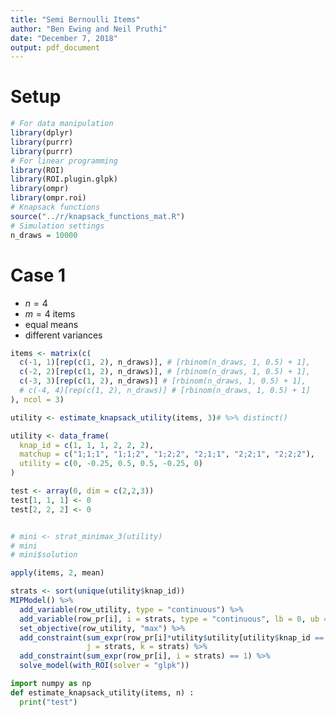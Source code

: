 ```yaml
---
title: "Semi Bernoulli Items"
author: "Ben Ewing and Neil Pruthi"
date: "December 7, 2018"
output: pdf_document
---
```


# Setup

```r
# For data manipulation
library(dplyr)
library(purrr)
library(purrr)
# For linear programming
library(ROI)
library(ROI.plugin.glpk)
library(ompr)
library(ompr.roi)
# Knapsack functions
source("../r/knapsack_functions_mat.R")
# Simulation settings
n_draws = 10000
```

# Case 1

* $n = 4$
* $m = 4$ items
* equal means
* different variances

```r
items <- matrix(c(
  c(-1, 1)[rep(c(1, 2), n_draws)], # [rbinom(n_draws, 1, 0.5) + 1],
  c(-2, 2)[rep(c(1, 2), n_draws)], # [rbinom(n_draws, 1, 0.5) + 1],
  c(-3, 3)[rep(c(1, 2), n_draws)] # [rbinom(n_draws, 1, 0.5) + 1],
  # c(-4, 4)[rep(c(1, 2), n_draws)] # [rbinom(n_draws, 1, 0.5) + 1]
), ncol = 3)

utility <- estimate_knapsack_utility(items, 3)# %>% distinct()

utility <- data_frame(
  knap_id = c(1, 1, 1, 2, 2, 2),
  matchup = c("1;1;1", "1;1;2", "1;2;2", "2;1;1", "2;2;1", "2;2;2"),
  utility = c(0, -0.25, 0.5, 0.5, -0.25, 0)
)

test <- array(0, dim = c(2,2,3))
test[1, 1, 1] <- 0
test[2, 2, 2] <- 0


# mini <- strat_minimax_3(utility)
# mini
# mini$solution

apply(items, 2, mean)

strats <- sort(unique(utility$knap_id))
MIPModel() %>%
  add_variable(row_utility, type = "continuous") %>%
  add_variable(row_pr[i], i = strats, type = "continuous", lb = 0, ub = 1) %>%
  set_objective(row_utility, "max") %>%
  add_constraint(sum_expr(row_pr[i]*utility$utility[utility$knap_id == i & utility$matchup == paste0(sort(c(i, j, k)), collapse = ";")], i = strats) >= row_utility,
                 j = strats, k = strats) %>%
  add_constraint(sum_expr(row_pr[i], i = strats) == 1) %>%
  solve_model(with_ROI(solver = "glpk"))

```


```python
import numpy as np
def estimate_knapsack_utility(items, n) :
  print("test")
```